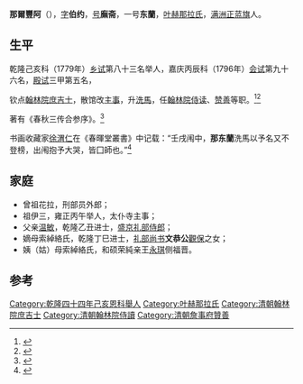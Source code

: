 '''那爾豐阿'''（{{bd|1754年| |？}}），[[字|字]]'''伯约'''，[[号|号]]'''廡斋'''，一号'''东蘭'''，[[叶赫那拉氏|叶赫那拉氏]]，[[满洲正蓝旗|满洲正蓝旗]]人。

==生平==
乾隆己亥科（1779年）[[乡试|乡试]]第八十三名举人，嘉庆丙辰科（1796年）[[会试|会试]]第九十六名，[[殿试|殿试]]三甲第五名，

钦点[[翰林院庶吉士|翰林院庶吉士]]，散馆改[[主事|主事]]，升[[洗馬|洗馬]]，任[[翰林院侍读|翰林院侍读]]、[[赞善|赞善]]等职。<ref>{{cite book |author1=朱彭寿, 朱鳌, 宋苓珠 |title=清代人物大事纪年 |date=2005 |publisher=北京图书馆出版社 |isbn=9787501326211}}</ref><ref>{{cite book |title=清代翰林传略. China: 陕西旅游出版社, 2002.}}</ref>

著有《春秋三传合参序》。<ref>{{cite book |title=Wen, Tinghai. 清代春秋穀梁学研究. China: 巴蜀书社, 2006.}}</ref>

书画收藏家[[徐渭仁|徐渭仁]]在《春暉堂叢書》中记载：“壬戌闱中，'''那东蘭'''洗馬以予名又不登榜，出闱抱予大哭，皆囗師也。”<ref>{{cite book |author1=徐渭仁 |title=春暉堂叢書 |publisher=Harvard Yenching Library}}</ref>

==家庭==
*曾祖花拉，刑部员外郎；
*祖伊三，雍正丙午举人，太仆寺主事；
*父亲[[溫敏_(乾隆进士)|温敏]]，乾隆乙丑进士，[[盛京礼部侍郎|盛京礼部侍郎]]；
*嫡母索綽絡氏，乾隆丁巳进士，[[礼部尚书|礼部尚书]]'''文恭公'''[[觀保|觀保]]之女；
*姨（姑）母索綽絡氏，和硕荣純亲王[[永琪|永琪]]侧福晋。

==参考==
{{reflist}}
{{嘉慶元年丙辰科殿試金榜}}
[[Category:乾隆四十四年己亥恩科舉人|Category:乾隆四十四年己亥恩科舉人]]
[[Category:叶赫那拉氏|Category:叶赫那拉氏]]
[[Category:清朝翰林院庶吉士|Category:清朝翰林院庶吉士]]
[[Category:清朝翰林院侍讀|Category:清朝翰林院侍讀]]
[[Category:清朝詹事府贊善|Category:清朝詹事府贊善]]